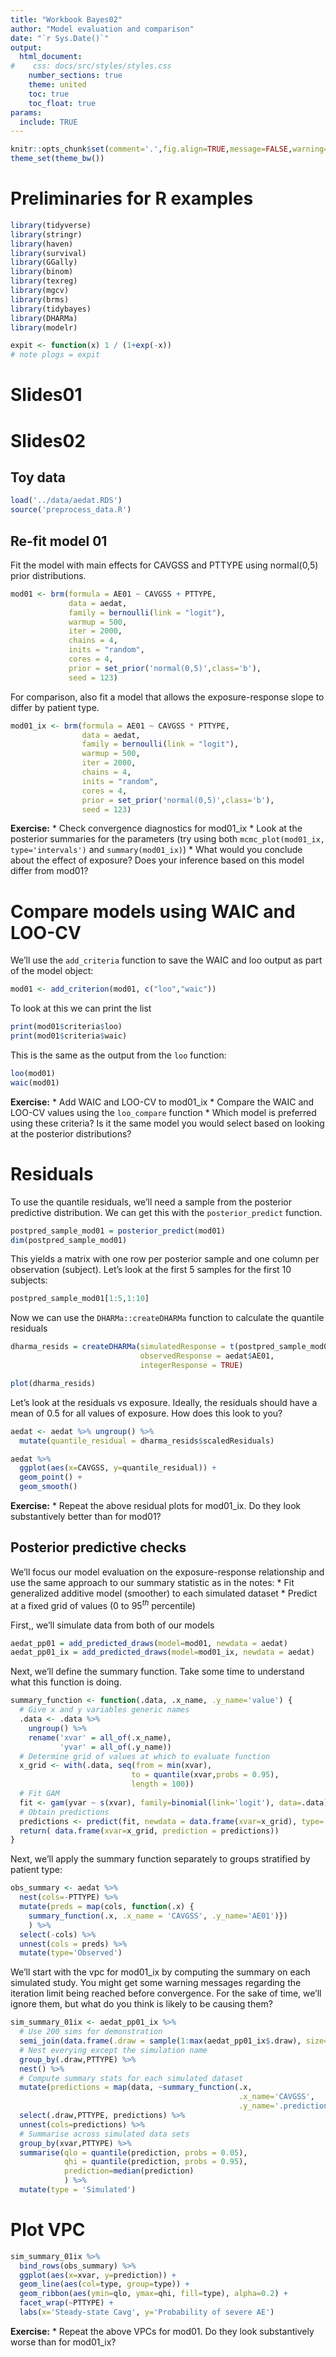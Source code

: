 ```yaml
---
title: "Workbook Bayes02"
author: "Model evaluation and comparison"
date: "`r Sys.Date()`"
output:
  html_document:
#    css: docs/src/styles/styles.css
    number_sections: true
    theme: united
    toc: true
    toc_float: true
params:
  include: TRUE
---
```



```r
knitr::opts_chunk$set(comment='.',fig.align=TRUE,message=FALSE,warning=FALSE)
theme_set(theme_bw())
```


# Preliminaries for R examples

```r
library(tidyverse)
library(stringr)
library(haven)
library(survival)
library(GGally)
library(binom)
library(texreg)
library(mgcv)
library(brms)
library(tidybayes)
library(DHARMa)
library(modelr)

expit <- function(x) 1 / (1+exp(-x))
# note plogs = expit
```

# Slides01
# Slides02
## Toy data

```r
load('../data/aedat.RDS')
source('preprocess_data.R')
```


## Re-fit model 01

Fit the model with main effects for CAVGSS and PTTYPE using normal(0,5) prior distributions.

```r
mod01 <- brm(formula = AE01 ~ CAVGSS + PTTYPE,  
             data = aedat, 
             family = bernoulli(link = "logit"),
             warmup = 500, 
             iter = 2000, 
             chains = 4, 
             inits = "random", 
             cores = 4,
             prior = set_prior('normal(0,5)',class='b'),
             seed = 123)
```


For comparison, also fit a model that allows the exposure-response slope to differ by patient type.

```r
mod01_ix <- brm(formula = AE01 ~ CAVGSS * PTTYPE,  
                data = aedat, 
                family = bernoulli(link = "logit"),
                warmup = 500, 
                iter = 2000, 
                chains = 4, 
                inits = "random", 
                cores = 4,
                prior = set_prior('normal(0,5)',class='b'),
                seed = 123)
```

**Exercise:**
* Check convergence diagnostics for mod01_ix
* Look at the posterior summaries for the parameters (try using both `mcmc_plot(mod01_ix, type='intervals')` and `summary(mod01_ix)`)
* What would you conclude about the effect of exposure?  Does your inference based on this model differ from mod01?


# Compare models using WAIC and LOO-CV

We'll use the `add_criteria` function to save the WAIC and loo output as part of the model object:

```r
mod01 <- add_criterion(mod01, c("loo","waic"))
```

To look at this we can print the list
```r
print(mod01$criteria$loo)
print(mod01$criteria$waic)
```

This is the same as the output from the `loo` function:

```r
loo(mod01)
waic(mod01)
```


**Exercise:**
* Add WAIC and LOO-CV to mod01_ix
* Compare the WAIC and LOO-CV values using the `loo_compare` function
* Which model is preferred using these criteria?  Is it the same model you would select based on looking at the posterior distributions?


# Residuals


To use the quantile residuals, we'll need a sample from the posterior predictive distribution.  We can get this with the `posterior_predict` function.

```r
postpred_sample_mod01 = posterior_predict(mod01)
dim(postpred_sample_mod01)
```

This yields a matrix with one row per posterior sample and one column per observation (subject).  Let's look at the first 5 samples for the first 10 subjects:

```r
postpred_sample_mod01[1:5,1:10]
```


Now we can use the `DHARMa::createDHARMa` function to calculate the quantile residuals

```r
dharma_resids = createDHARMa(simulatedResponse = t(postpred_sample_mod01),
                             observedResponse = aedat$AE01,
                             integerResponse = TRUE)
```

```r
plot(dharma_resids)
```

Let's look at the residuals vs exposure. Ideally, the residuals should have a mean of 0.5 for all values of exposure.  How does this look to you?

```r
aedat <- aedat %>% ungroup() %>% 
  mutate(quantile_residual = dharma_resids$scaledResiduals)
```

```r
aedat %>% 
  ggplot(aes(x=CAVGSS, y=quantile_residual)) +
  geom_point() +
  geom_smooth()
```


**Exercise:**
* Repeat the above residual plots for mod01_ix.  Do they look substantively better than for mod01?


## Posterior predictive checks

We'll focus our model evaluation on the exposure-response relationship and use the same approach to our summary statistic as in the notes:
* Fit generalized additive model (smoother) to each simulated dataset
* Predict at a fixed grid of values (0 to 95$^{th}$ percentile)

First,, we'll simulate data from both of our models

```r
aedat_pp01 = add_predicted_draws(model=mod01, newdata = aedat)
aedat_pp01_ix = add_predicted_draws(model=mod01_ix, newdata = aedat)
```

Next, we'll define the summary function.  Take some time to understand what this function is doing.

```r
summary_function <- function(.data, .x_name, .y_name='value') {
  # Give x and y variables generic names
  .data <- .data %>% 
    ungroup() %>% 
    rename('xvar' = all_of(.x_name), 
           'yvar' = all_of(.y_name))
  # Determine grid of values at which to evaluate function
  x_grid <- with(.data, seq(from = min(xvar),
                           to = quantile(xvar,probs = 0.95), 
                           length = 100))
  # Fit GAM 
  fit <- gam(yvar ~ s(xvar), family=binomial(link='logit'), data=.data)
  # Obtain predictions
  predictions <- predict(fit, newdata = data.frame(xvar=x_grid), type='response')
  return( data.frame(xvar=x_grid, prediction = predictions))
}
```


Next, we'll apply the summary function separately to groups stratified by patient type:

```r
obs_summary <- aedat %>% 
  nest(cols=-PTTYPE) %>% 
  mutate(preds = map(cols, function(.x) {
    summary_function(.x, .x_name = 'CAVGSS', .y_name='AE01')})
    ) %>% 
  select(-cols) %>% 
  unnest(cols = preds) %>% 
  mutate(type='Observed')
```

We'll start with the vpc for mod01_ix by computing the summary on each simulated study.
You might get some warning messages regarding the iteration limit being reached before convergence.  For the sake of time, we'll ignore them, but what do you think is likely to be causing them?

```r
sim_summary_01ix <- aedat_pp01_ix %>%
  # Use 200 sims for demonstration
  semi_join(data.frame(.draw = sample(1:max(aedat_pp01_ix$.draw), size=500))) %>% 
  # Nest everying except the simulation name
  group_by(.draw,PTTYPE) %>% 
  nest() %>% 
  # Compute summary stats for each simulated dataset
  mutate(predictions = map(data, ~summary_function(.x, 
                                                   .x_name='CAVGSS',
                                                   .y_name='.prediction'))) %>% 
  select(.draw,PTTYPE, predictions) %>% 
  unnest(cols=predictions) %>% 
  # Summarise across simulated data sets
  group_by(xvar,PTTYPE) %>% 
  summarise(qlo = quantile(prediction, probs = 0.05),
            qhi = quantile(prediction, probs = 0.95),
            prediction=median(prediction)
            ) %>% 
  mutate(type = 'Simulated')
```

# Plot VPC

```r
sim_summary_01ix %>% 
  bind_rows(obs_summary) %>% 
  ggplot(aes(x=xvar, y=prediction)) +
  geom_line(aes(col=type, group=type)) +
  geom_ribbon(aes(ymin=qlo, ymax=qhi, fill=type), alpha=0.2) +
  facet_wrap(~PTTYPE) +
  labs(x='Steady-state Cavg', y='Probability of severe AE')

```


**Exercise:**
* Repeat the above VPCs for mod01.  Do they look substantively worse than for mod01_ix?

